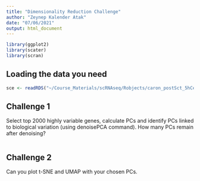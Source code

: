 ```yaml
---
title: "Dimensionality Reduction Challenge"
author: "Zeynep Kalender Atak"
date: "07/06/2021"
output: html_document
---
```


```r
library(ggplot2)
library(scater)
library(scran)
```

## Loading the data you need


```r
sce <- readRDS("~/Course_Materials/scRNAseq/Robjects/caron_postSct_5hCellPerSpl.Rds")
```

## Challenge 1

Select top 2000 highly variable genes, calculate PCs and identify PCs linked to biological variation (using denoisePCA command). How many PCs remain after denoising? 

```r

```

## Challenge 2

Can you plot t-SNE and UMAP with your chosen PCs.  

```r

```

